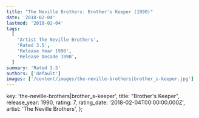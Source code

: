 ```yaml
---
title: "The Neville Brothers: Brother's Keeper (1990)"
date: '2018-02-04'
lastmod: '2018-02-04'
tags:
  [
    'Artist The Neville Brothers',
    'Rated 3.5',
    'Release Year 1990',
    'Release Decade 1990',
  ]
summary: 'Rated 3.5'
authors: ['default']
images: ['/content/images/the-neville-brothers|brother_s-keeper.jpg']
---
```


  key: 'the-neville-brothers|brother_s-keeper',
  title: "Brother's Keeper",
  release_year: 1990,
  rating: 7,
  rating_date: '2018-02-04T00:00:00.000Z',
  artist: 'The Neville Brothers',
};

<MusicRating data={data} />
